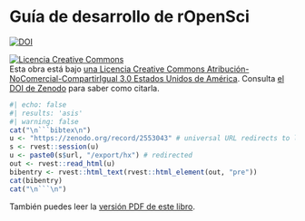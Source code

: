 # Guía de desarrollo de rOpenSci {.unnumbered}

<a href="https://doi.org/10.5281/zenodo.2553043"><img src="https://zenodo.org/badge/DOI/10.5281/zenodo.2553043.svg?branch=master" alt="DOI"></a>

<a rel="license" href="https://creativecommons.org/licenses/by-nc-sa/3.0/us/deed.es"><img alt="Licencia Creative Commons" style="border-width:0" src="https://i.creativecommons.org/l/by-nc-sa/3.0/us/88x31.png" /></a><br /> Esta obra está bajo [una Licencia Creative Commons Atribución-NoComercial-CompartirIgual 3.0 Estados Unidos de América](https://creativecommons.org/licenses/by-nc-sa/3.0/us/deed.es). Consulta [el DOI de Zenodo](https://doi.org/10.5281/zenodo.2553043) para saber como citarla.


```r
#| echo: false
#| results: 'asis' 
#| warning: false
cat("\n```bibtex\n")
u <- "https://zenodo.org/record/2553043" # universal URL redirects to latest
s <- rvest::session(u)
u <- paste0(s$url, "/export/hx") # redirected
out <- rvest::read_html(u)
bibentry <- rvest::html_text(rvest::html_element(out, "pre"))
cat(bibentry)
cat("\n```\n")
```

También puedes leer la [versión PDF de este libro](/ropensci-dev-guide.pdf).


